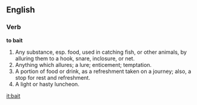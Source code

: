 ==English==

===Verb===

'''to bait'''

#Any substance, esp. food, used in catching fish, or other animals, by alluring them to a hook, snare, inclosure, or net.
#Anything which allures; a lure; enticement; temptation.
#A portion of food or drink, as a refreshment taken on a journey; also, a stop for rest and refreshment.
#A light or hasty luncheon.

[[it:bait]]